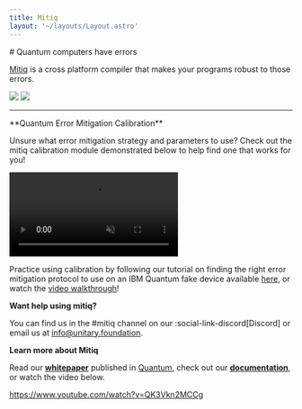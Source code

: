 ```yaml
---
title: Mitiq
layout: '~/layouts/Layout.astro'
---
```



<PageIntro>
# Quantum computers have errors

[Mitiq](#) is a cross platform compiler that makes your programs robust to those errors.

</PageIntro>

<TwoColumn>
  <Column title="With Cirq" titleStyle="solid">
    <img src="/images/mitiq-cirq.png" />
  </Column>
  <Column title="With Qiskit" titleStyle="solid">
    <img src="/images/mitiq-qiskit.png" />
  </Column>
</TwoColumn>

---

<ReducedWidth>
**Quantum Error Mitigation Calibration**

Unsure what error mitigation strategy and parameters to use? 
Check out the mitiq calibration module demonstrated below to help find one 
that works for you!

<p>
  <video autoplay muted loop>
    <source src="/assets/calibration.mp4" type="video/mp4" />
  </video>
</p>

Practice using calibration by following our tutorial on finding the right error
mitigation protocol to use on an IBM Quantum fake device available 
[here](https://mitiq.readthedocs.io/en/stable/examples/calibration-tutorial.html), 
or watch the [video walkthrough](https://www.youtube.com/watch?v=dB_3R84ewig)!

**Want help using mitiq?**

You can find us in the #mitiq channel on our 
:social-link-discord[Discord] or email us at 
[info@unitary.foundation](mailto:info@unitary.foundation).

**Learn more about Mitiq**

Read our **[whitepaper](https://doi.org/10.22331/q-2022-08-11-774)** published in [Quantum](https://quantum-journal.org/), check out our **[documentation](https://mitiq.readthedocs.io/en/stable/)**, or watch the video below.

https://www.youtube.com/watch?v=QK3Vkn2MCCg
</ReducedWidth>
